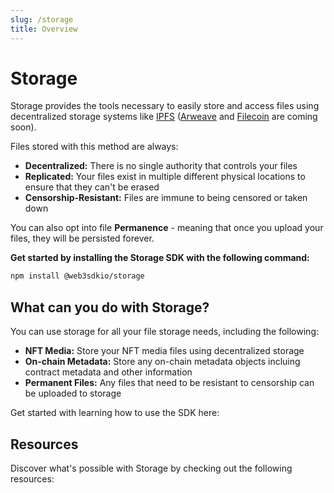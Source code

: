 ```yaml
---
slug: /storage
title: Overview
---
```


# Storage


Storage provides the tools necessary to easily store and access files using decentralized storage systems like [IPFS](https://ipfs.tech/) ([Arweave](https://www.arweave.org/) and [Filecoin](https://filecoin.io/) are coming soon).

Files stored with this method are always:

- **Decentralized:** There is no single authority that controls your files
- **Replicated:** Your files exist in multiple different physical locations to ensure that they can't be erased
- **Censorship-Resistant:** Files are immune to being censored or taken down

You can also opt into file **Permanence** - meaning that once you upload your files, they will be persisted forever.

**Get started by installing the Storage SDK with the following command:**

```bash npm2yarn
npm install @web3sdkio/storage
```

## What can you do with Storage?

You can use storage for all your file storage needs, including the following:

- **NFT Media:** Store your NFT media files using decentralized storage
- **On-chain Metadata:** Store any on-chain metadata objects incluing contract metadata and other information
- **Permanent Files:** Any files that need to be resistant to censorship can be uploaded to storage

Get started with learning how to use the SDK here:

<div className="row" style={{ marginBottom: 12 }}>
  <div className="col col--12" style={{ padding: 8 }}>
    <QuickstartCard
      name="Quickstart"
      link="/storage/quickstart"
      description="Learn how to upload and download data using Storage"
      image="/assets/icons/education.png"
    />
  </div>
</div>

<div className="row" style={{ marginBottom: 12 }}>
  <div className="col col--12" style={{ padding: 8 }}>
    <QuickstartCard
      name="API Reference"
      link="/storage-sdk"
      description="Read through the full API for Storage"
      image="/assets/icons/education.png"
    />
  </div>
</div>

## Resources

Discover what's possible with Storage by checking out the following resources:

<div className="row" style={{ marginBottom: 12 }}>
  <div className="col col--12" style={{ padding: 8 }}>
    <QuickstartCard
      name="Guide: Host Your Web Application On IPFS"
      link="https://blog.web3sdk.io/guides/how-to-host-your-web-app-on-ipfs/"
      image="/assets/icons/education.png"
    />
  </div>
</div>
